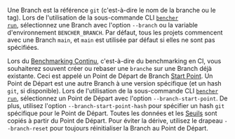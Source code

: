 Une Branch est la référence `git` (c'est-à-dire le nom de la branche ou le tag).
Lors de l'utilisation de la sous-commande CLI <code><a href="/fr/docs/explanation/bencher-run/">bencher run</a></code>,
sélectionnez une Branch avec l'option `--branch` ou la variable d'environnement `BENCHER_BRANCH`.
Par défaut, tous les projets commencent avec une Branch `main`, et
`main` est utilisée par défaut si elles ne sont pas spécifiées.

Lors du [Benchmarking Continu][continuous benchmarking], c'est-à-dire du benchmarking en CI,
vous souhaiterez souvent créer ou rebaser une `branche` sur une Branch déjà existante.
Ceci est appelé un Point de Départ de Branch [Start Point][start point].
Un Point de Départ est une autre Branch à une version spécifique (et un hash `git`, si disponible).
Lors de l'utilisation de la sous-commande CLI <code><a href="/fr/docs/explanation/bencher-run/">bencher run</a></code>,
sélectionnez un Point de Départ avec l'option `--branch-start-point`.
De plus, utilisez l'option `--branch-start-point-hash` pour spécifier un hash `git` spécifique pour le Point de Départ.
Toutes les données et les [Seuils][thresholds] sont copiés à partir du Point de Départ.
Pour éviter la dérive, utilisez le drapeau `--branch-reset` pour toujours réinitialiser la Branch au Point de Départ.

[continuous benchmarking]: /fr/docs/explanation/continuous-benchmarking/
[start point]: /fr/docs/explanation/benchmarking/#start-point
[thresholds]: /fr/docs/explanation/thresholds/